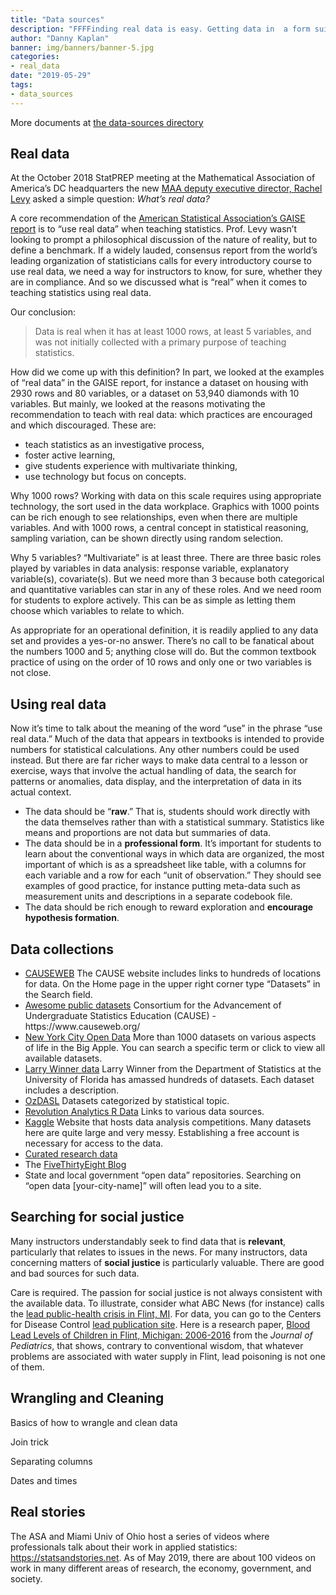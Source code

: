 ```yaml
---
title: "Data sources"
description: "FFFFinding real data is easy. Getting data in  a form suitable for illustrating statistical concepts  is  not."
author: "Danny Kaplan"
banner: img/banners/banner-5.jpg
categories:
- real_data
date: "2019-05-29"
tags:
- data_sources
---
```


More documents at [the data-sources directory](/realdata/)



## Real data

At the October 2018 StatPREP meeting at the Mathematical Association of America’s DC headquarters the new [MAA deputy executive director, Rachel Levy](https://www.maa.org/news/mathematical-association-of-america-welcomes-new-deputy-executive-director-rachel-levy) asked a simple question: *What’s real data?* 

A core recommendation of the [American Statistical Association’s GAISE report](https://www.amstat.org/asa/files/pdfs/GAISE/GaiseCollege_Full.pdf) is to “use real data” when teaching statistics. Prof. Levy wasn’t looking to prompt a philosophical discussion of the nature of reality, but to define a benchmark. If a widely lauded, consensus report from the world’s leading organization of statisticians calls for every introductory course to use real data, we need a way for instructors to know, for sure, whether they are in compliance. And so we discussed what is "real" when it comes to teaching statistics using real data. 

Our conclusion: 

> Data is real when it has at least 1000 rows, at least 5 variables, and was not initially collected with a primary purpose of teaching statistics. 


How did we come up with this definition? In part, we looked at the examples of "real data" in the GAISE report, for instance a dataset on housing with 2930 rows and 80 variables, or a dataset on 53,940 diamonds with 10 variables. But mainly, we looked at the reasons motivating the recommendation to teach with real data: which practices are encouraged and which discouraged. These are: 

* teach statistics as an investigative process, 
* foster active learning, 
* give students experience with multivariate thinking, 
* use technology but focus on concepts. 

Why 1000 rows? Working with data on this scale requires using appropriate technology, the sort used in the data workplace. Graphics with 1000 points can be rich enough to see relationships, even when there are multiple variables. And with 1000 rows, a central concept in statistical reasoning, sampling variation, can be shown directly using random selection. 

Why 5 variables? "Multivariate" is at least three. There are three basic roles played by variables in data analysis: response variable, explanatory variable(s), covariate(s). But we need more than 3 because both categorical and quantitative variables can star in any of these roles. And we need room for students to explore actively. This can be as simple as letting them choose which variables to relate to which. 

As appropriate for an operational definition, it is readily applied to any data set and provides a yes-or-no answer. There's no call to be fanatical about the numbers 1000 and 5; anything close will do. But the common textbook practice of using on the order of 10 rows and only one or two variables is not close.

## Using real data

Now it's time to talk about the meaning of the word "use" in the phrase "use real data." Much of the data that appears in textbooks is intended to provide numbers for statistical calculations. Any other numbers could be used instead. But there are far richer ways to make data central to a lesson or exercise, ways that involve the actual handling of data, the search for patterns or anomalies, data display, and the interpretation of data in its actual context.

* The data should be "**raw**." That is, students should work directly with the data themselves rather than with a statistical summary. Statistics like means and proportions are not data but summaries of data.
* The data should be in a **professional form**. It's important for students to learn about the conventional ways in which data are organized, the most important of which is as a spreadsheet like table, with a columns for each variable and a row for each "unit of observation." They should see examples of good practice, for instance putting meta-data such as measurement units and descriptions in a separate codebook file.
* The data should be rich enough to reward exploration and **encourage hypothesis formation**.

## Data collections

* [CAUSEWEB](https://www.causeweb.org/cause/resources/library?field_material_type_tid=104) The CAUSE website includes links to hundreds of locations for data. On the Home page in the upper right corner type “Datasets” in the Search field.
* [Awesome public datasets](https://github.com/awesomedata/awesome-public-datasets#readme)
Consortium for the Advancement of Undergraduate Statistics Education (CAUSE) - https://www.causeweb.org/ 
* [New York City Open Data](https://data.cityofnewyork.us/) More than 1000 datasets on various aspects of life in the Big Apple. You can search a specific term or click to view all available datasets.
* [Larry Winner data](http://www.stat.ufl.edu/~winner/datasets.html) Larry Winner from the Department of Statistics at the University of Florida has amassed hundreds of datasets. Each dataset includes a description.
* [OzDASL](http://www.statsci.org/data/multiple.html) Datasets categorized by statistical topic.
* [Revolution Analytics R Data](http://mran.revolutionanalytics.com/documents/data/) Links to various data sources.
* [Kaggle](https://www.kaggle.com/) Website that hosts data analysis competitions. Many datasets here are quite large and very messy. Establishing a free account is necessary for access to the data.
* [Curated research data](/etc/curated-data-sources/)
* The [FiveThirtyEight Blog](/etc/fivethirtyeight/) 
* State and local government "open data" repositories. Searching on "open data [your-city-name]" will often lead you to a site.

## Searching for social justice

Many instructors understandably seek to find data that is **relevant**, particularly that relates to issues in the news. For many instructors, data concerning matters of **social justice** is particularly valuable. There are good and bad sources for such data. 

Care is required. The passion for social justice is not always consistent with the available data. To  illustrate, consider what ABC News (for instance) calls the [lead  public-health crisis in Flint, MI](https://abcnews.go.com/Health/years-flint-lead-public-health-crisis/story?id=58860151). For data, you can go to the Centers for Disease Control [lead publication site](https://www.cdc.gov/nceh/lead/publications/default.htm?CDC_AA_refVal=https%3A%2F%2Fwww.cdc.gov%2Fnceh%2Flead%2Fpublications%2Fbooks%2Fplpyc%2Ffigures.htm). Here is a research paper, [Blood Lead Levels of Children in Flint, Michigan: 2006-2016](/articles/Pediatrics-flint-lead) from the *Journal of Pediatrics*, that shows, contrary to conventional wisdom, that whatever problems are associated with water supply in Flint, lead poisoning is not one of them.

## Wrangling and Cleaning

Basics of how to wrangle and clean data

Join trick

Separating columns

Dates and times

## Real stories

The ASA and Miami Univ of Ohio host a series of videos where professionals talk about their work in applied statistics: <https://statsandstories.net>. As of May 2019, there are about 100 videos on work in many different areas of research,  the economy, government, and society.


